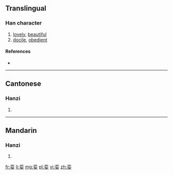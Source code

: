 {{also|孌}}
==Translingual==

===Han character===
{{Han char|rn=38|rad=女|as=06|sn=9|four=|canj=卜金女 (YCV)|ids=⿱[[亦]][[女]]}}

# [[lovely]], [[beautiful]]
# [[docile]], [[obedient]]

====References====
* {{Han ref|kx=0261.321|hdz=21047.040|uh=5A08|ud=23048}}

----

==Cantonese==

===Hanzi===
{{yue-hanzi|jyut=|y=lyun5|tra=孌}}

# {{defn|lang=yue|sort=女06}}

----

==Mandarin==

===Hanzi===
{{cmn-hanzi|tra=孌|pin=[[luán]] ([[luan2]])|wg=luan<sup>2</sup>}}

# {{defn|lang=cmn|sort=女06}}

[[fr:娈]]
[[li:娈]]
[[mg:娈]]
[[pl:娈]]
[[vi:娈]]
[[zh:娈]]